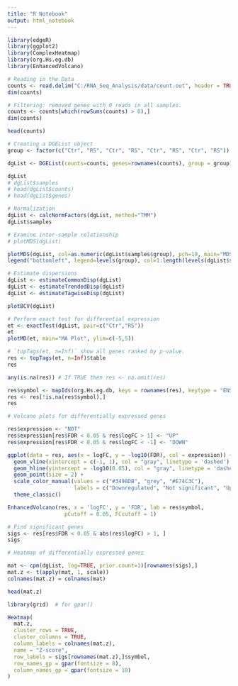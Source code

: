 ```yaml
---
title: "R Notebook"
output: html_notebook
---
```


```r
library(edgeR)
library(ggplot2)
library(ComplexHeatmap)
library(org.Hs.eg.db)
library(EnhancedVolcano)
```

```r
# Reading in the Data
counts <- read.delim("C:/RNA_Seq_Analysis/data/count.out", header = TRUE, row.names = 1)
dim(counts)
```

```r
# Filtering: removed genes with 0 reads in all samples.
counts <- counts[which(rowSums(counts) > 0),] 
dim(counts)
```
```r
head(counts)
```
```r
# Creating a DGEList object
group <- factor(c("Ctr", "RS", "Ctr", "RS", "Ctr", "RS", "Ctr", "RS"))

dgList <- DGEList(counts=counts, genes=rownames(counts), group = group)
```

```r
dgList
# dgList$samples
# head(dgList$counts)
# head(dgList$genes)
```
```r
# Normalization
dgList <- calcNormFactors(dgList, method="TMM")
dgList$samples
```


```r
# Examine inter-sample relationship
# plotMDS(dgList)

plotMDS(dgList, col=as.numeric(dgList$samples$group), pch=19, main="MDS Plot")
legend("bottomleft", legend=levels(group), col=1:length(levels(dgList$samples$group)), pch=19)

```
```r
# Estimate dispersions
dgList <- estimateCommonDisp(dgList)
dgList <- estimateTrendedDisp(dgList)
dgList <- estimateTagwiseDisp(dgList)

```

```r

plotBCV(dgList)
```
```r
# Perform exact test for differential expression
et <- exactTest(dgList, pair=c("Ctr","RS"))
et
plotMD(et, main="MA Plot", ylim=c(-5,5))
```
```r
# `topTags(et, n=Inf)´ show all genes ranked by p-value.
res <- topTags(et, n=Inf)$table
res
```
```r
any(is.na(res)) # If TRUE then res <- na.omit(res)
```
```r
res$symbol <- mapIds(org.Hs.eg.db, keys = rownames(res), keytype = "ENSEMBL", column = "SYMBOL")
res <- res[!is.na(res$symbol),]
res
```
```r
# Volcano plots for differentially expressed genes

res$expression <- "NOT"
res$expression[res$FDR < 0.05 & res$logFC > 1] <- "UP"
res$expression[res$FDR < 0.05 & res$logFC < -1] <- "DOWN"

ggplot(data = res, aes(x = logFC, y = -log10(FDR), col = expression)) +
  geom_vline(xintercept = c(-1, 1), col = "gray", linetype = 'dashed') +
  geom_hline(yintercept = -log10(0.05), col = "gray", linetype = 'dashed') +
  geom_point(size = 2) +
  scale_color_manual(values = c("#3498DB", "grey", "#E74C3C"), 
                     labels = c("Downregulated", "Not significant", "Upregulated")) +
  theme_classic()
```
```r

EnhancedVolcano(res, x = 'logFC', y = 'FDR', lab = res$symbol,
                  pCutoff = 0.05, FCcutoff = 1)
```

```r
# Find significant genes
sigs <- res[res$FDR < 0.05 & abs(res$logFC) > 1, ]
sigs
```

```r

# Heatmap of differentially expressed genes

mat <- cpm(dgList, log=TRUE, prior.count=1)[rownames(sigs),]
mat.z <- t(apply(mat, 1, scale))
colnames(mat.z) = colnames(mat)

head(mat.z)
```

```r
library(grid)  # for gpar()

Heatmap(
  mat.z,
  cluster_rows = TRUE,
  cluster_columns = TRUE,
  column_labels = colnames(mat.z),
  name = "Z-score",
  row_labels = sigs[rownames(mat.z),]$symbol,
  row_names_gp = gpar(fontsize = 8),    
  column_names_gp = gpar(fontsize = 10) 
)
```

